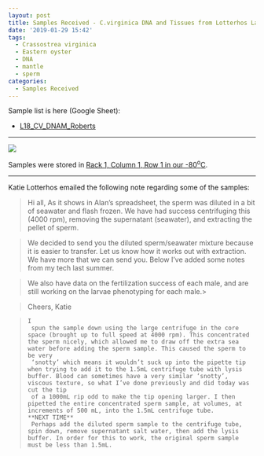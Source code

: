 ```yaml
---
layout: post
title: Samples Received - C.virginica DNA and Tissues from Lotterhos Lab
date: '2019-01-29 15:42'
tags:
  - Crassostrea virginica
  - Eastern oyster
  - DNA
  - mantle
  - sperm
categories:
  - Samples Received
---
```

Sample list is here (Google Sheet):

- [L18_CV_DNAM_Roberts](https://docs.google.com/spreadsheets/d/1_ejhH2xx81WN8EvMkEpqmc3zAGlrGOrAl5RWgL7ShJ8/edit?usp=sharing)

---

![](https://github.com/RobertsLab/sams-notebook/raw/master/images/20190129_lotterhos_samples.jpg)


Samples were stored in [Rack 1, Column 1, Row 1 in our -80<sup>o</sup>C](https://docs.google.com/spreadsheets/d/1Qsvz3QTURlPF_hX05BQxjom3484WuMfqQ1ILl9LEljU/edit?usp=sharing).

---

Katie Lotterhos emailed the following note regarding some of the samples:

> Hi all,
> As it shows in Alan’s spreadsheet, the sperm was diluted in a bit of seawater and flash frozen. We have had success centrifuging this (4000 rpm), removing the supernatant (seawater), and extracting the pellet of sperm.

> We decided to send you the diluted sperm/seawater mixture because it is easier to transfer. Let us know how it works out with extraction. We have more that we can send you. Below I’ve added some notes from my tech last summer.

> We also have data on the fertilization success of each male, and are still working on the larvae phenotyping for each male.>

> Cheers,
> Katie

> ```
> I
>  spun the sample down using the large centrifuge in the core space (brought up to full speed at 4000 rpm). This concentrated the sperm nicely, which allowed me to draw off the extra sea water before adding the sperm sample. This caused the sperm to be very
>  ‘snotty’ which means it wouldn’t suck up into the pipette tip when trying to add it to the 1.5mL centrifuge tube with lysis buffer. Blood can sometimes have a very similar ‘snotty’, viscous texture, so what I’ve done previously and did today was cut the tip
>  of a 1000mL rip odd to make the tip opening larger. I then pipetted the entire concentrated sperm sample, at volumes, at increments of 500 mL, into the 1.5mL centrifuge tube.
> **NEXT TIME**
>  Perhaps add the diluted sperm sample to the centrifuge tube, spin down, remove supernatant salt water, then add the lysis buffer. In order for this to work, the original sperm sample must be less than 1.5mL.
```
